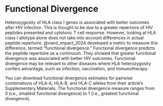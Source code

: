 # Functional Divergence

Heterozygosity of HLA class I genes is associated with better outcomes after HIV infection. This is thought to be due to a greater repertoire of HIV peptides presented and cytotoxic T cell response. However, looking at HLA class I allotype alone does not take into account differences in actual peptide repertoire. @viard_impact_2024 developed a metric to measure this difference, termed "functional divergence." Functional divergence predicts the peptide repertoire as a continuum. They showed that greater functional divergence was associated with better HIV outcomes. Functional divergence may be relevant to other diseases where HLA heterozygosity confers advantage, such as infection, vaccination, and immunotherapy.

You can download functional divergence estimates for pairwise combinations of HLA-A, HLA-B, and HLA-C alleles from their article's Supplementary Materials. The functional divergence measure ranges from 0 (i.e., smallest functional divergence) to 1 (i.e., greatest functional divergence).

